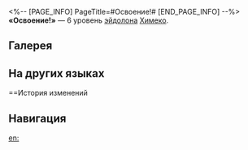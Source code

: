 <%-- [PAGE_INFO]
PageTitle=#Освоение!#
[END_PAGE_INFO] --%>
{{Эйдолон Инфобокс
|Название         = Освоение!
|Изображение      = Эйдолон Освоение!.png
|Персонаж         = Химеко
|Уровень          = 6
|Длительность     = 
|Описание         = Сверхспособность Химеко наносит случайным противникам огненный урон 2 дополнительных раза, оба раза наносимый урон равен 40% от изначального урона.
|Свойство1        = 
|Масштабирование1 = 
}}
'''«Освоение!»''' — 6 уровень [[эйдолон]]а [[Химеко]].

==Галерея==
{{Галерея|position=left|captionalign=center
|Персонаж Химеко Эйдолон 6.png|Осколок Эйдолона
}}

==На других языках==
{{На других языках
|en   = Trailblaze!
|zhs  = 开拓！
|zht  = 開拓！
|ja   = {{Rubi|開拓|かいたく}}！
|ko   = 개척!
|es   = Trazando caminos
|fr   = En avant&nbsp;!
|ru   = Освоение!
|th   = Trailblaze!
|vi   = Khai Phá!
|de   = Trailblaze!
|id   = Trailblaze!
|pt   = Desbravamento!
}}

==История изменений
{{История изменений|3.5}}

==Навигация==
{{Навык Навбокс|Химеко}}

[[en:]]